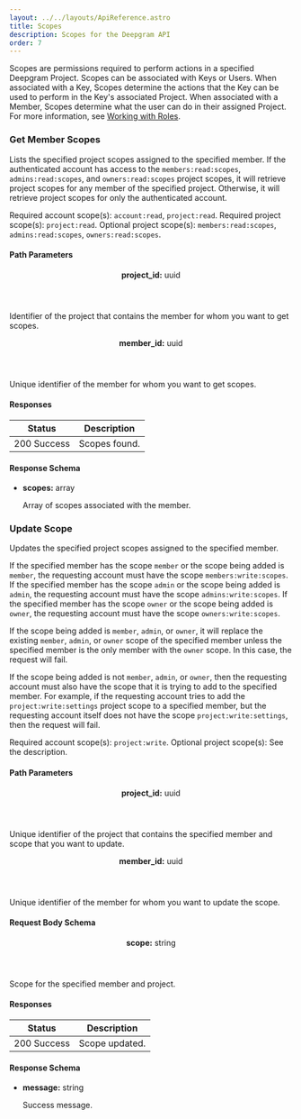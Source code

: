 ```yaml
---
layout: ../../layouts/ApiReference.astro
title: Scopes
description: Scopes for the Deepgram API
order: 7
---
```


Scopes are permissions required to perform actions in a specified Deepgram Project. Scopes can be associated with Keys or Users. When associated with a Key, Scopes determine the actions that the Key can be used to perform in the Key's associated Project. When associated with a Member, Scopes determine what the user can do in their assigned Project. For more information, see [Working with Roles](/documentation/getting-started/roles/).

<div>
<div slot="left">

### Get Member Scopes

Lists the specified project scopes assigned to the specified member. If the authenticated account has access to the `members:read:scopes`, `admins:read:scopes`, and `owners:read:scopes` project scopes, it will retrieve project scopes for any member of the specified project. Otherwise, it will retrieve project scopes for only the authenticated account.

Required account scope(s): `account:read`, `project:read`. Required project scope(s): `project:read`. Optional project scope(s): `members:read:scopes`, `admins:read:scopes`, `owners:read:scopes`.

#### Path Parameters

<div class="feature">
  <header class="notranslate">
    <strong>project_id:</strong> uuid
  </header>
  <main>
    <p>Identifier of the project that contains the member for whom you want to get scopes.</p>
  </main>
</div>
<div class="feature">
  <header class="notranslate">
    <strong>member_id:</strong> uuid
  </header>
  <main>
    <p>Unique identifier of the member for whom you want to get scopes.</p>
  </main>
</div>

#### Responses

<table>
  <thead>
    <tr>
      <th>Status</th>
      <th>Description</th>
    </tr>
  </thead>
  <tbody>
    <tr>
      <td>200 Success</td>
      <td>Scopes found.</td>
    </tr>
  </tbody>
</table>

#### Response Schema

<ul class="response">
  <li>
    <p class="notranslate"><strong>scopes:</strong> array</p>
          <p>Array of scopes associated with the member.</p>
  </li>
</ul>

</div>
</div>

<div>
<div slot="left">

### Update Scope

Updates the specified project scopes assigned to the specified member.

If the specified member has the scope `member` or the scope being added is `member`, the requesting account must have the scope `members:write:scopes`. If the specified member has the scope `admin` or the scope being added is `admin`, the requesting account must have the scope `admins:write:scopes`. If the specified member has the scope `owner` or the scope being added is `owner`, the requesting account must have the scope `owners:write:scopes`.

If the scope being added is `member`, `admin`, or `owner`, it will replace the existing `member`, `admin`, or `owner` scope of the specified member unless the specified member is the only member with the `owner` scope. In this case, the request will fail.

If the scope being added is not `member`, `admin`, or `owner`, then the requesting account must also have the scope that it is trying to add to the specified member. For example, if the requesting account tries to add the `project:write:settings` project scope to a specified member, but the requesting account itself does not have the scope `project:write:settings`, then the request will fail.

Required account scope(s): `project:write`. Optional project scope(s): See the description.

#### Path Parameters

<div class="feature">
  <header class="notranslate">
    <strong>project_id:</strong> uuid
  </header>
  <main>
          <p>Unique identifier of the project that contains the specified member and scope that you want to update.</p>
  </main>
</div>
<div class="feature">
  <header class="notranslate">
    <strong>member_id:</strong> uuid
  </header>
  <main>
          <p>Unique identifier of the member for whom you want to update the scope.</p>
  </main>
</div>

#### Request Body Schema

<div class="feature">
  <header class="notranslate">
    <strong>scope:</strong> string
  </header>
  <main>
          <p>Scope for the specified member and project.</p>
  </main>
</div>


#### Responses

<table>
  <thead>
    <tr>
      <th>Status</th>
      <th>Description</th>
    </tr>
  </thead>
  <tbody>
    <tr>
      <td>200 Success</td>
      <td>Scope updated.</td>
    </tr>
  </tbody>
</table>

#### Response Schema

<ul class="response">
  <li>
    <p class="notranslate"><strong>message:</strong> string</p>
          <p>Success message.</p>
  </li>
</ul>

</div>
</div>
